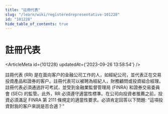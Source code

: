 ```yaml
---
title: "註冊代表"
slug: "/learn/wiki/registeredrepresentative-101228"
id: "101228"
hide_table_of_contents: true
---
```



# 註冊代表

<ArticleMeta id={101228} updatedAt={'2023-09-26 13:58:54'} />
<div className='border-solid border-b border-t-0 my-4 border-[var(--ifm-color-gray-300)]' />

註冊代表 (RR) 是在面向客户的金融公司工作的人，如經紀公司，並代表正在交易投資產品和證券的客户。註冊代表可以被聘為經紀人，財務顧問或投資組合經理。註冊代表必須通過許可考試，並受到金融業監督管理局 (FINRA) 和證券交易委員會 (SEC) 的監管。此外，RR 必須遵守適當性標準。在公司向投資者推薦之前，投資必須滿足 FINRA 第 2111 條規定的適當性要求。必須肯定回答以下問題: “這項投資對我的客户來説是否合適？”
